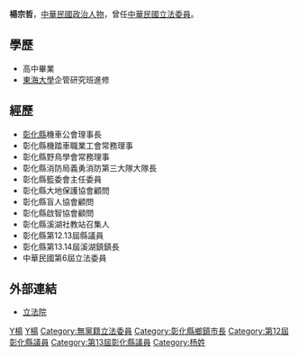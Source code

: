 '''楊宗哲'''，[[中華民國|中華民國]][[政治人物|政治人物]]，曾任[[中華民國|中華民國]][[立法委員|立法委員]]。 

==學歷==
*高中畢業
*[[東海大學_(台灣)|東海大學]]企管研究班進修

==經歷==
*[[彰化縣|彰化縣]]機車公會理事長
*彰化縣機踏車職業工會常務理事
*彰化縣野鳥學會常務理事
*彰化縣消防局義勇消防第三大隊大隊長
*彰化縣籃委會主任委員
*彰化縣大地保護協會顧問
*彰化縣盲人協會顧問
*彰化縣啟智協會顧問
*彰化縣溪湖社教站召集人
*彰化縣第12.13屆縣議員
*彰化縣第13.14屆溪湖鎮鎮長
*中華民國第6屆立法委員

==外部連結==
*[http://www.ly.gov.tw/ly/01_introduce/0103_leg/leg_main/leg_ver01_01.jsp?ItemNO=01030100&lgno=00169&stage=6 立法院] {{Wayback|url=http://www.ly.gov.tw/ly/01_introduce/0103_leg/leg_main/leg_ver01_01.jsp?ItemNO=01030100&lgno=00169&stage=6 |date=20080503170733 }}

{{TW-poli-bio-stub}}
{{中華民國第六屆立法委員}}

[[Category:第六屆立法院立法委員|Y楊]]
[[Category:東海大學校友_(台灣)|Y楊]]
[[Category:無黨籍立法委員|Category:無黨籍立法委員]]
[[Category:彰化縣鄉鎮市長|Category:彰化縣鄉鎮市長]]
[[Category:第12屆彰化縣議員|Category:第12屆彰化縣議員]]
[[Category:第13屆彰化縣議員|Category:第13屆彰化縣議員]]
[[Category:杨姓|Category:杨姓]]